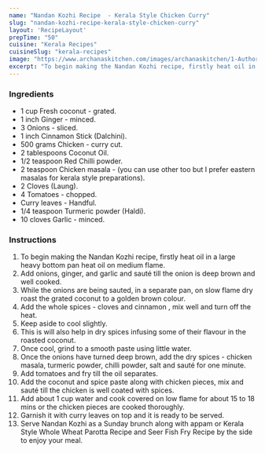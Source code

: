 ---
name: "Nandan Kozhi Recipe  - Kerala Style Chicken Curry"
slug: "nandan-kozhi-recipe-kerala-style-chicken-curry"
layout: 'RecipeLayout'
prepTime: "50"
cuisine: "Kerala Recipes"
cuisineSlug: "kerala-recipes"
image: "https://www.archanaskitchen.com/images/archanaskitchen/1-Author/Monika_Manchanda/Nandan_Kozhi__Kerala_Style_Chicken_Curry.jpg"
excerpt: "To begin making the Nandan Kozhi recipe, firstly heat oil in a large heavy bottom pan heat oil on medium flame"
---

### Ingredients

- 1 cup Fresh coconut - grated.
- 1 inch Ginger - minced.
- 3 Onions - sliced.
- 1 inch Cinnamon Stick (Dalchini).
- 500 grams Chicken - curry cut.
- 2 tablespoons Coconut Oil.
- 1/2 teaspoon Red Chilli powder.
- 2 teaspoon Chicken masala - (you can use other too but I prefer eastern masalas for kerala style preparations).
- 2 Cloves (Laung).
- 4 Tomatoes - chopped.
- Curry leaves - Handful.
- 1/4 teaspoon Turmeric powder (Haldi).
- 10 cloves Garlic - minced.

### Instructions

1. To begin making the Nandan Kozhi recipe, firstly heat oil in a large heavy bottom pan heat oil on medium flame.
1. Add onions, ginger, and garlic and sauté till the onion is deep brown and well cooked.
1. While the onions are being sauted, in a separate pan, on slow flame dry roast the grated coconut to a golden brown colour.
1. Add the whole spices - cloves and cinnamon , mix well and turn off the heat.
1. Keep aside to cool slightly.
1. This is will also help in dry spices infusing some of their flavour in the roasted coconut.
1. Once cool, grind to a smooth paste using little water.
1. Once the onions have turned deep brown, add the dry spices - chicken masala, turmeric powder, chilli powder, salt and sauté for one minute.
1. Add tomatoes and fry till the oil separates.
1. Add the coconut and spice paste along with chicken pieces, mix and sauté till the chicken is well coated with spices.
1. Add about 1 cup water and cook covered on low flame for about 15 to 18 mins or the chicken pieces are cooked thoroughly.
1. Garnish it with curry leaves on top and it is ready to be served.
1. Serve Nandan Kozhi  as a Sunday brunch along with appam or Kerala Style Whole Wheat Parotta Recipe and Seer Fish Fry Recipe by the side to enjoy your meal.

